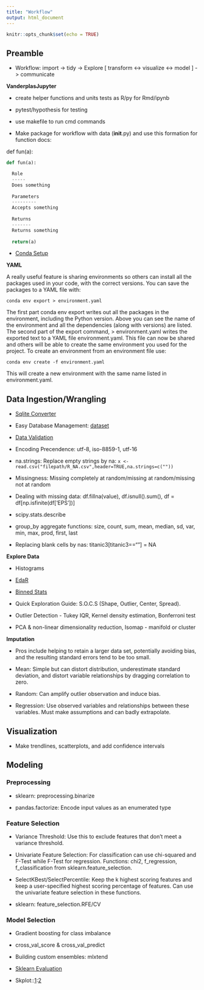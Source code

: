 ```yaml
---
title: "Workflow"
output: html_document
---
```


```r
knitr::opts_chunk$set(echo = TRUE)
```


## Preamble

* Workflow: import -> tidy -> Explore [ transform <-> visualize <-> model ] -> communicate

**VanderplasJupyter**

* create helper functions and units tests as R/py for Rmd/ipynb

* pytest/hypothesis for testing

* use makefile to run cmd commands

* Make package for workflow with data (__init__.py) and use this formation for function docs:

def fun(a): 
```python
def fun(a):

  Role
  -----
  Does something
  
  Parameters
  ---------
  Accepts something
  
  Returns
  -------
  Returns something
  
  return(a)
```





* [Conda Setup](http://tdhopper.com/blog/2015/Nov/24/my-python-environment-workflow-with-conda/)

**YAML**

A really useful feature is sharing environments so others can install all the packages used in your code, with the correct versions. You can save the packages to a YAML file with:

`conda env export > environment.yaml`

The first part conda env export writes out all the packages in the environment, including the Python version. Above you can see the name of the environment and all the dependencies (along with versions) are listed. The second part of the export command, > environment.yaml writes the exported text to a YAML file environment.yaml. This file can now be shared and others will be able to create the same environment you used for the project. To create an environment from an environment file use:

`conda env create -f environment.yaml`

This will create a new environment with the same name listed in environment.yaml.

## Data Ingestion/Wrangling

* [Sqlite Converter](https://github.com/thombashi/sqlitebiter)

* Easy Database Management: [dataset](https://dataset.readthedocs.io/en/latest/)

* [Data Validation](https://github.com/data-cleaning/validate)

* Encoding Precendence: utf-8, iso-8859-1, utf-16

* na.strings: Replace empty strings by na: `x <- read.csv("filepath/R_NA.csv",header=TRUE,na.strings=c(""))`

* Missingness: Missing completely at random/missing at random/missing not at random

* Dealing with missing data: df.fillna(value), df.isnull().sum(), df = df[np.isfinite(df['EPS'])]

* scipy.stats.describe

* group_by aggregate functions: size, count, sum, mean, median, sd, var, min, max, prod, first, last

* Replacing blank cells by nas: titanic3[titanic3==""] = NA

**Explore Data**

* Histograms

* [EdaR](https://github.com/ujjwalkarn/xda)

* [Binned Stats](https://docs.scipy.org/doc/scipy-0.16.0/reference/generated/scipy.stats.binned_statistic.html)

* Quick Exploration Guide: S.O.C.S (Shape, Outlier, Center, Spread). 

* Outlier Detection - Tukey IQR, Kernel density estimation, Bonferroni test

* PCA & non-linear dimensionality reduction, Isomap - manifold or cluster

**Imputation**

* Pros include helping to retain a larger data set, potentially avoiding bias, and the resulting standard errors tend to be too small.

* Mean: Simple but can distort distribution, underestimate standard deviation, and distort variable relationships by dragging correlation to zero.

* Random: Can amplify outlier observation and induce bias.

* Regression: Use observed variables and relationships between these variables. Must make assumptions and can badly extrapolate.

## Visualization

* Make trendlines, scatterplots, and add confidence intervals

## Modeling

### Preprocessing

* sklearn: preprocessing.binarize

* pandas.factorize: Encode input values as an enumerated type

### Feature Selection

* Variance Threshold: Use this to exclude features that don't meet a variance threshold.
 
* Univariate Feature Selection: For classification can use chi-squared and F-Test while F-Test for regression. Functions: chi2, f_regression, f_classification from sklearn.feature_selection.

* SelectKBest/SelectPercentile: Keep the k highest scoring features and keep a user-specified highest scoring percentage of features. Can use the univariate feature selection in these functions. 

* sklearn: feature_selection.RFE/CV

### Model Selection

* Gradient boosting for class imbalance

* cross_val_score & cross_val_predict

* Building custom ensembles: mlxtend

* [Sklearn Evaluation](https://edublancas.github.io/sklearn-evaluation/)

* Skplot::[1](https://github.com/DistrictDataLabs/yellowbrick):[2](https://github.com/reiinakano/scikit-plot)
